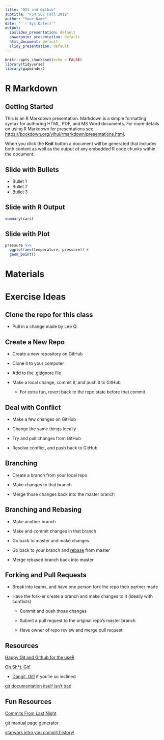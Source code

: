 ```yaml
---
title: "GIt and Github"
subtitle: "FSH 507 Fall 2019"
author: "Your Name"
date: " `r Sys.Date()`"
output:
  ioslides_presentation: default
  powerpoint_presentation: default
  html_document: default
  slidy_presentation: default
---
```


```r
knitr::opts_chunk$set(echo = FALSE)
library(tidyverse)
library(gapminder)
```

# R Markdown

## Getting Started

This is an R Markdown presentation. Markdown is a simple formatting syntax for authoring HTML, PDF, and MS Word documents. For more details on using R Markdown for presentations see <https://bookdown.org/yihui/rmarkdown/presentations.html>.

When you click the **Knit** button a document will be generated that includes both content as well as the output of any embedded R code chunks within the document.

## Slide with Bullets

- Bullet 1
- Bullet 2
- Bullet 3

## Slide with R Output

```r
summary(cars)
```

## Slide with Plot

```r
pressure %>% 
  ggplot(aes(temperature, pressure)) + 
  geom_point()

```




# Materials

# Exercise Ideas

## Clone the repo for this class

* Pull in a change made by Lee Qi

## Create a New Repo

* Create a new repository on GitHub

* Clone it to your computer

* Add to the .gitignore file

* Make a local change, commit it, and push it to GitHub

  - For extra fun, revert back to the repo state before that commit

## Deal with Conflict

- Make a few changes on GitHub

- Change the same things locally

- Try and pull changes from GitHub

- Resolve conflict, and push back to GitHub

## Branching

- Create a branch from your local repo

- Make changes to that branch

- Merge those changes back into the master branch

## Branching and Rebasing 

- Make another branch

- Make and commit changes in that branch

- Go back to master and make changes

- Go back to your branch and [rebase](https://git-scm.com/book/en/v2/Git-Branching-Rebasing) from master

- Merge rebased branch back into master

## Forking and Pull Requests

- Break into teams, and have one person fork the repo their partner made

- Have the fork-er create a branch and make changes to it (ideally with conflicts)

  - Commit and push those changes
  
  - Submit a pull request to the original repo's master branch
  
  - Have owner of repo review and merge pull request


## Resources

[Happy Git and Github for the useR](https://happygitwithr.com/)

[Oh Sh*t, Git!](https://ohshitgit.com/) 
  
  * [Dangit, Git!](https://dangitgit.com/) if you're so inclined

[git documentation itself isn't bad](https://git-scm.com/docs/)

## Fun Resources

[Commits From Last Night](http://www.commitlogsfromlastnight.com/)

[git manual page generator](https://git-man-page-generator.lokaltog.net/)

[starwars intro you commit history!](http://starlogs.net/#DanOvando/Global-Fishery-Potential)








